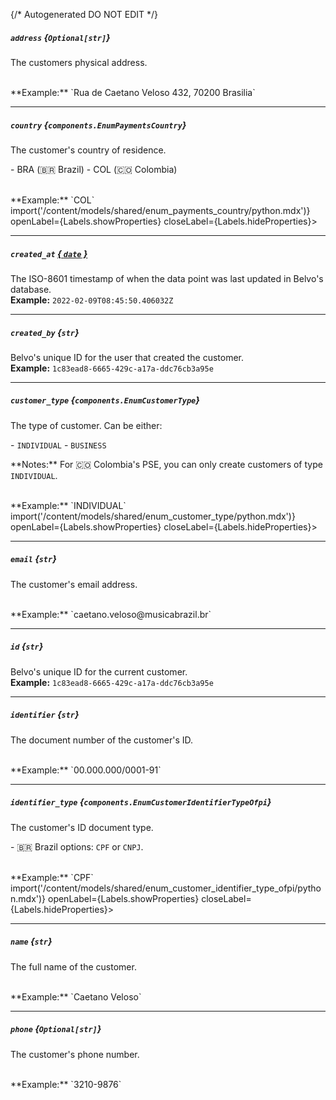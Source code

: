 {/* Autogenerated DO NOT EDIT  */}

##### `address` *{`Optional[str]`}*
The customers physical address.

<br/>
**Example:** `Rua de Caetano Veloso 432, 70200 Brasilia`

---
##### `country` *{`components.EnumPaymentsCountry`}*
The customer's country of residence.


\-  BRA (🇧🇷 Brazil)
\-  COL (🇨🇴 Colombia)

<br/>
**Example:** `COL`
<Collapsible content={() => import('/content/models/shared/enum_payments_country/python.mdx')} openLabel={Labels.showProperties} closeLabel={Labels.hideProperties}>
</Collapsible>

---
##### `created_at` [*{ `date` }*](https://docs.python.org/3/library/datetime.html#date-objects)
The ISO\-8601 timestamp of when the data point was last updated in Belvo's database.
<br/>
**Example:** `2022-02-09T08:45:50.406032Z`

---
##### `created_by` *{`str`}*
Belvo's unique ID for the user that created the customer.
<br/>
**Example:** `1c83ead8-6665-429c-a17a-ddc76cb3a95e`

---
##### `customer_type` *{`components.EnumCustomerType`}*
The type of customer. Can be either:

  \- `INDIVIDUAL`
  \- `BUSINESS`
    

\*\*Notes:\*\* For 🇨🇴 Colombia's PSE, you can only create customers of type `INDIVIDUAL`.

<br/>
**Example:** `INDIVIDUAL`
<Collapsible content={() => import('/content/models/shared/enum_customer_type/python.mdx')} openLabel={Labels.showProperties} closeLabel={Labels.hideProperties}>
</Collapsible>

---
##### `email` *{`str`}*
The customer's email address.

<br/>
**Example:** `caetano.veloso@musicabrazil.br`

---
##### `id` *{`str`}*
Belvo's unique ID for the current customer.
<br/>
**Example:** `1c83ead8-6665-429c-a17a-ddc76cb3a95e`

---
##### `identifier` *{`str`}*
The document number of the customer's ID.

<br/>
**Example:** `00.000.000/0001-91`

---
##### `identifier_type` *{`components.EnumCustomerIdentifierTypeOfpi`}*
The customer's ID document type.

\- 🇧🇷 Brazil options: `CPF` or `CNPJ`.

<br/>
**Example:** `CPF`
<Collapsible content={() => import('/content/models/shared/enum_customer_identifier_type_ofpi/python.mdx')} openLabel={Labels.showProperties} closeLabel={Labels.hideProperties}>
</Collapsible>

---
##### `name` *{`str`}*
The full name of the customer.

<br/>
**Example:** `Caetano Veloso`

---
##### `phone` *{`Optional[str]`}*
The customer's phone number.

<br/>
**Example:** `3210-9876`


